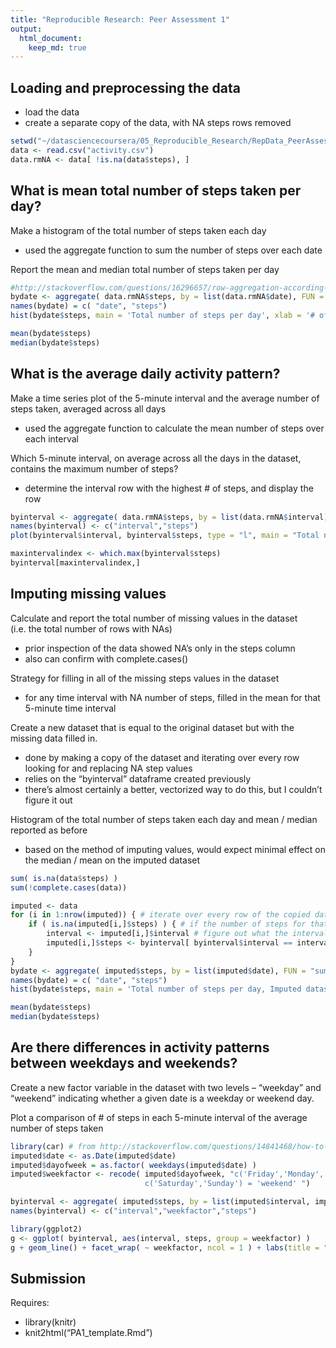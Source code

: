 ```yaml
---
title: "Reproducible Research: Peer Assessment 1"
output: 
  html_document:
    keep_md: true
---
```



## Loading and preprocessing the data

* load the data
* create a separate copy of the data, with NA steps rows removed

```r
setwd("~/datasciencecoursera/05_Reproducible_Research/RepData_PeerAssessment1")
data <- read.csv("activity.csv")
data.rmNA <- data[ !is.na(data$steps), ]
```

## What is mean total number of steps taken per day?

Make a histogram of the total number of steps taken each day

* used the aggregate function to sum the number of steps over each date

Report the mean and median total number of steps taken per day

```r
#http://stackoverflow.com/questions/16296657/row-aggregation-according-to-date-in-r-and-sum-corresponding-other-column-values
bydate <- aggregate( data.rmNA$steps, by = list(data.rmNA$date), FUN = "sum")
names(bydate) = c( "date", "steps")
hist(bydate$steps, main = 'Total number of steps per day', xlab = '# of steps')

mean(bydate$steps)
median(bydate$steps)
```


## What is the average daily activity pattern?

Make a time series plot of the 5-minute interval and the average number of steps taken, averaged across all days

* used the aggregate function to calculate the mean number of steps over each interval

Which 5-minute interval, on average across all the days in the dataset, contains the maximum number of steps?

* determine the interval row with the highest # of steps, and display the row

```r
byinterval <- aggregate( data.rmNA$steps, by = list(data.rmNA$interval), FUN = "mean")
names(byinterval) <- c("interval","steps")
plot(byinterval$interval, byinterval$steps, type = "l", main = "Total number of steps by time interval", xlab = "5-minute time interval", ylab = "# of steps")

maxintervalindex <- which.max(byinterval$steps)
byinterval[maxintervalindex,]
```


## Imputing missing values

Calculate and report the total number of missing values in the dataset (i.e. the total number of rows with NAs)

* prior inspection of the data showed NA's only in the steps column
* also can confirm with complete.cases()

Strategy for filling in all of the missing steps values in the dataset

* for any time interval with NA number of steps, filled in the mean for that 5-minute time interval

Create a new dataset that is equal to the original dataset but with the missing data filled in.

* done by making a copy of the dataset and iterating over every row looking for and replacing NA step values
* relies on the "byinterval" dataframe created previously
* there's almost certainly a better, vectorized way to do this, but I couldn't figure it out

Histogram of the total number of steps taken each day and mean / median reported as before

* based on the method of imputing values, would expect minimal effect on the median / mean on the imputed dataset

```r
sum( is.na(data$steps) )
sum(!complete.cases(data))

imputed <- data
for (i in 1:nrow(imputed)) { # iterate over every row of the copied dataset
    if ( is.na(imputed[i,]$steps) ) { # if the number of steps for that row is NA...
        interval <- imputed[i,]$interval # figure out what the interval is for that row...
        imputed[i,]$steps <- byinterval[ byinterval$interval == interval, ]$steps # fill in mean # of steps for that interval
    }
}
bydate <- aggregate( imputed$steps, by = list(imputed$date), FUN = "sum")
names(bydate) = c( "date", "steps")
hist(bydate$steps, main = 'Total number of steps per day, Imputed dataset', xlab = '# of steps')

mean(bydate$steps)
median(bydate$steps)
```


## Are there differences in activity patterns between weekdays and weekends?

Create a new factor variable in the dataset with two levels – “weekday” and “weekend” indicating whether a given date is a weekday or weekend day.

Plot a comparison of # of steps in each 5-minute interval of the average number of steps taken

```r
library(car) # from http://stackoverflow.com/questions/14841468/how-to-create-a-new-factor-based-on-a-current-factor
imputed$date <- as.Date(imputed$date)
imputed$dayofweek = as.factor( weekdays(imputed$date) )
imputed$weekfactor <- recode( imputed$dayofweek, "c('Friday','Monday','Thursday','Tuesday','Wednesday') = 'weekday';
                              c('Saturday','Sunday') = 'weekend' ")

byinterval <- aggregate( imputed$steps, by = list(imputed$interval, imputed$weekfactor), FUN = "mean")
names(byinterval) <- c("interval","weekfactor","steps")

library(ggplot2)
g <- ggplot( byinterval, aes(interval, steps, group = weekfactor) )
g + geom_line() + facet_wrap( ~ weekfactor, ncol = 1 ) + labs(title = "Comparison of weekday vs. weekend steps", x = "5-minute time interval", y = "# of steps")

```

## Submission

Requires:

* library(knitr)
* knit2html("PA1_template.Rmd")
